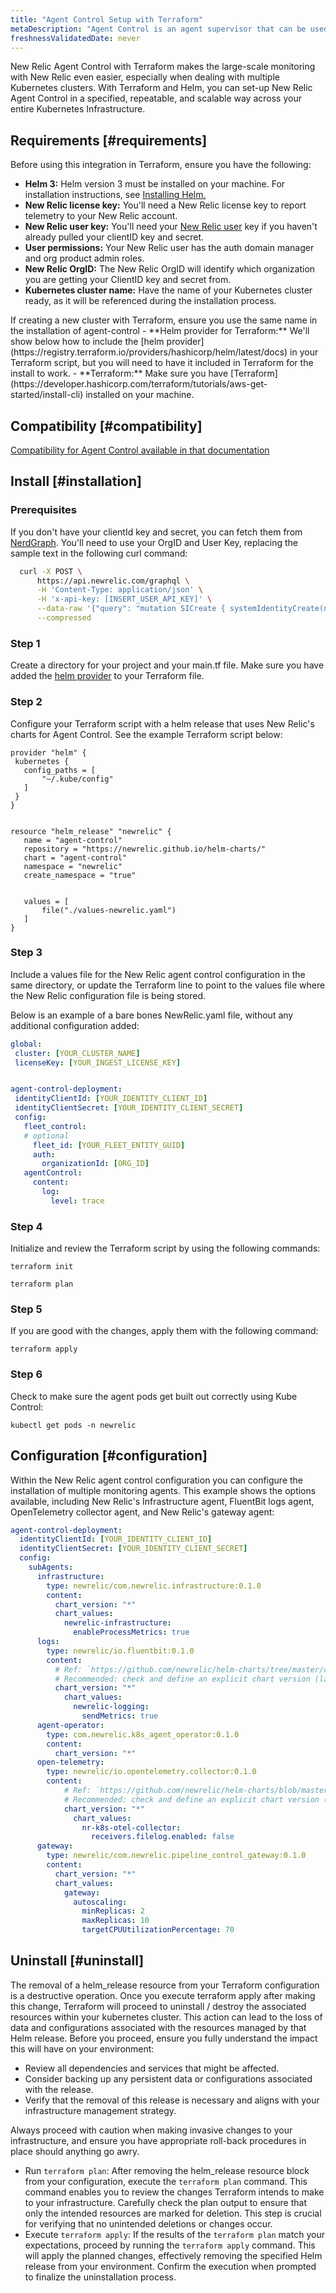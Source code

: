 ```yaml
---
title: "Agent Control Setup with Terraform"
metaDescription: "Agent Control is an agent supervisor that can be used to deploy, update, and manage New Relic agents."
freshnessValidatedDate: never
---
```

New Relic Agent Control with Terraform makes the large-scale monitoring with New Relic even easier, especially when dealing with multiple Kubernetes clusters. With Terraform and Helm, you can set-up New Relic Agent Control in a specified, repeatable, and scalable way across your entire Kubernetes Infrastructure. 

## Requirements [#requirements]
Before using this integration in Terraform, ensure you have the following:

- **Helm 3:** Helm version 3 must be installed on your machine. For installation instructions, see [Installing Helm.](https://helm.sh/docs/intro/install)
- **New Relic license key:** You'll need a New Relic license key to report telemetry to your New Relic account.
- **New Relic user key:** You'll need your [New Relic user](https://docs.newrelic.com/docs/apis/intro-apis/new-relic-api-keys/) key if you haven't already pulled your clientID key and secret.
- **User permissions:** Your New Relic user has the auth domain manager and org product admin roles.
- **New Relic OrgID:** The New Relic OrgID will identify which organization you are getting your ClientID key and secret from.
- **Kubernetes cluster name:** Have the name of your Kubernetes cluster ready, as it will be referenced during the installation process.
<Callout variant="tip">
  If creating a new cluster with Terraform, ensure you use the same name in the installation of agent-control
</Callout>
- **Helm provider for Terraform:** We'll show below how to include the [helm provider](https://registry.terraform.io/providers/hashicorp/helm/latest/docs) in your Terraform script, but you will need to have it included in Terraform for the install to work.
- **Terraform:** Make sure you have [Terraform](https://developer.hashicorp.com/terraform/tutorials/aws-get-started/install-cli) installed on your machine.

## Compatibility [#compatibility]

[Compatibility for Agent Control available in that documentation](https://docs-preview.newrelic.com/docs/new-relic-agent-control-kubernetes#compatibility)

## Install [#installation]

### Prerequisites
If you don't have your clientId key and secret, you can fetch them from [NerdGraph](https://docs.newrelic.com/docs/apis/nerdgraph/get-started/introduction-new-relic-nerdgraph/). You'll need to use your OrgID and User Key, replacing the sample text in the following curl command:

```sh
  curl -X POST \
      https://api.newrelic.com/graphql \
      -H 'Content-Type: application/json' \
      -H 'x-api-key: [INSERT_USER_API_KEY]' \
      --data-raw '{"query": "mutation SICreate { systemIdentityCreate(name: \"User Key for Agent Control\" organizationId: \"[INSERT_YOUR_ORG_ID]\") { clientId clientSecret } }"}' \
      --compressed
```

### Step 1

Create a directory for your project and your main.tf file. Make sure you have added the [helm provider](https://registry.terraform.io/providers/hashicorp/helm/latest/docs) to your Terraform file.

### Step 2

Configure your Terraform script with a helm release that uses New Relic's charts for Agent Control. See the example Terraform script below:

```hcl
provider "helm" {
 kubernetes {
   config_paths = [
       "~/.kube/config"
   ]
 }
}


resource "helm_release" "newrelic" {
   name = "agent-control"
   repository = "https://newrelic.github.io/helm-charts/"
   chart = "agent-control"
   namespace = "newrelic"
   create_namespace = "true"


   values = [
       file("./values-newrelic.yaml")
   ]
}
```
### Step 3

Include a values file for the New Relic agent control configuration in the same directory, or update the Terraform line to point to the values file where the New Relic configuration file is being stored.

Below is an example of a bare bones NewRelic.yaml file, without any additional configuration added:

```yaml
global:
 cluster: [YOUR_CLUSTER_NAME]
 licenseKey: [YOUR_INGEST_LICENSE_KEY]


agent-control-deployment:
 identityClientId: [YOUR_IDENTITY_CLIENT_ID]
 identityClientSecret: [YOUR_IDENTITY_CLIENT_SECRET]
 config:
   fleet_control:
   # optional
     fleet_id: [YOUR_FLEET_ENTITY_GUID]
     auth:
       organizationId: [ORG_ID]
   agentControl:
     content:
       log:
         level: trace
```

### Step 4

Initialize and review the Terraform script by using the following commands:

`terraform init`

`terraform plan`

### Step 5

If you are good with the changes, apply them with the following command:

`terraform apply`

### Step 6

Check to make sure the agent pods get built out correctly using Kube Control:

`kubectl get pods -n newrelic`

## Configuration [#configuration]

Within the New Relic agent control configuration you can configure the installation of multiple monitoring agents. This example shows the options available, including New Relic's Infrastructure agent, FluentBit logs agent, OpenTelemetry collector agent, and New Relic's gateway agent:

```yaml
agent-control-deployment:
  identityClientId: [YOUR_IDENTITY_CLIENT_ID]
  identityClientSecret: [YOUR_IDENTITY_CLIENT_SECRET]
  config:
    subAgents:
      infrastructure:
        type: newrelic/com.newrelic.infrastructure:0.1.0
        content:
          chart_version: "*"  
          chart_values:
            newrelic-infrastructure:
              enableProcessMetrics: true
      logs:
        type: newrelic/io.fluentbit:0.1.0
        content:
          # Ref: `https://github.com/newrelic/helm-charts/tree/master/charts/newrelic-logging`
          # Recommended: check and define an explicit chart version (latest stable)
          chart_version: "*"
            chart_values:
              newrelic-logging:
                sendMetrics: true
      agent-operator:
        type: com.newrelic.k8s_agent_operator:0.1.0
        content:
          chart_version: "*"
      open-telemetry:
        type: newrelic/io.opentelemetry.collector:0.1.0
        content:
            # Ref: `https://github.com/newrelic/helm-charts/blob/master/charts/nr-k8s-otel-collector/values.yaml`
            # Recommended: check and define an explicit chart version (latest stable)
            chart_version: "*"
              chart_values:
                nr-k8s-otel-collector:
                  receivers.filelog.enabled: false
      gateway:
        type: newrelic/com.newrelic.pipeline_control_gateway:0.1.0
        content:
          chart_version: "*"
          chart_values:
            gateway:
              autoscaling:
                minReplicas: 2
                maxReplicas: 10
                targetCPUUtilizationPercentage: 70
```

## Uninstall [#uninstall]

<Callout variant="important">
  The removal of a helm_release resource from your Terraform configuration is a destructive operation. Once you execute terraform apply after making this change, Terraform will proceed to uninstall / destroy the associated resources within your kubernetes cluster. This action can lead to the loss of data and configurations associated with the resources managed by that Helm release. Before you proceed, ensure you fully understand the impact this will have on your environment:

  * Review all dependencies and services that might be affected.
  * Consider backing up any persistent data or configurations associated with the release.
  * Verify that the removal of this release is necessary and aligns with your infrastructure management strategy.

  Always proceed with caution when making invasive changes to your infrastructure, and ensure you have appropriate roll-back procedures in place should anything go awry.
</Callout>

* Run `terraform plan`: After removing the helm_release resource block from your configuration, execute the `terraform plan` command. This command enables you to review the changes Terraform intends to make to your infrastructure. Carefully check the plan output to ensure that only the intended resources are marked for deletion. This step is crucial for verifying that no unintended deletions or changes occur.
* Execute `terraform apply`: If the results of the `terraform plan` match your expectations, proceed by running the `terraform apply` command. This will apply the planned changes, effectively removing the specified Helm release from your environment. Confirm the execution when prompted to finalize the uninstallation process.